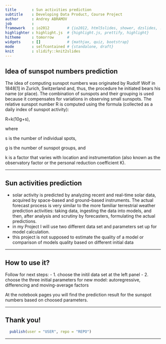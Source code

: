 ```yaml
---
title       : Sun activities prediction
subtitle    : Developing Data Product, Course Project
author      : Andrey ABRAMOV
job         : 
framework   : io2012        # {io2012, html5slides, shower, dzslides, ...}
highlighter : highlight.js  # {highlight.js, prettify, highlight}
hitheme     : tomorrow      # 
widgets     : []            # {mathjax, quiz, bootstrap}
mode        : selfcontained # {standalone, draft}
knit        : slidify::knit2slides
---
```


## Idea of sunspot numbers prediction


The idea of computing sunspot numbers was originated by Rudolf Wolf in 1848[1] in Zurich, Switzerland and, thus, the procedure he initiated bears his name (or place). The combination of sunspots and their grouping is used because it compensates for variations in observing small sunspots.
The relative sunspot number R is computed using the formula (collected as a daily index of sunspot activity):

R=k(10g+s),

where

s is the number of individual spots,

g is the number of sunspot groups, and

k is a factor that varies with location and instrumentation (also known as the observatory factor or the personal reduction coefficient K).



---

## Sun activities prediction

 - solar activity is predicted by analyzing recent and real-time solar data, acquired by space-based and ground–based instruments. The actual forecast process is very similar to the more familiar terrestrial weather prediction activities: taking data, ingesting the data into models, and then, after analysis and scrutiny by forecasters, formulating the actual predictions.
 - in my Project I will use two different data set and parameters set up for model calculation.
 - this project is not supposed to estimate the quality of a model or comparison of models quality based on different initial data


---

## How to use it?

Follow for next steps:
 - 1. choose the initil data set at the left panel
 - 2. choose the three initial parameters for new model: autoregressive, differencing and moving-average factors

At the notebook pages you will find the prediction result for the sunspot numbers based on choosed parameters.

---

## Thank you!
```r
  publish(user = "USER", repo = "REPO")
```

---

